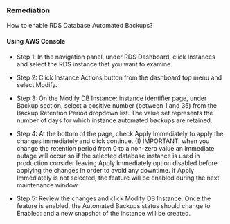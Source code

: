 ### Remediation

How to enable RDS Database Automated Backups?

#### Using AWS Console

- Step 1: In the navigation panel, under RDS Dashboard, click Instances and select the RDS instance that you want to examine.

- Step 2: Click Instance Actions button from the dashboard top menu and select Modify.

- Step 3: On the Modify DB Instance: instance identifier page, under Backup section, select a positive number (between 1 and 35) from the Backup Retention Period dropdown list. The value set represents the number of days for which instance automated backups are retained.

- Step 4: At the bottom of the page, check Apply Immediately to apply the changes immediately and click continue. (!) IMPORTANT: when you change the retention period from 0 to a non-zero value an immediate outage will occur so if the selected database instance is used in production consider leaving Apply Immediately option disabled before applying the changes in order to avoid any downtime. If Apply Immediately is not selected, the feature will be enabled during the next maintenance window.

- Step 5: Review the changes and click Modify DB Instance. Once the feature is enabled, the Automated Backups status should change to Enabled:
  and a new snapshot of the instance will be created.
